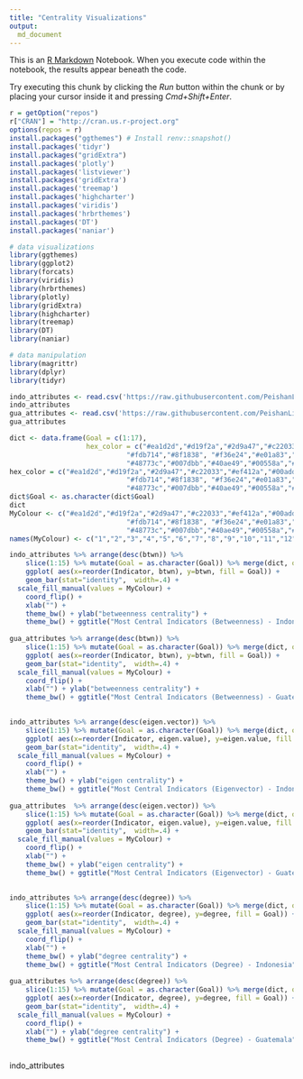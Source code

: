 ```yaml
---
title: "Centrality Visualizations"
output:
  md_document
---
```


This is an [R Markdown](http://rmarkdown.rstudio.com) Notebook. When you execute code within the notebook, the results appear beneath the code. 

Try executing this chunk by clicking the *Run* button within the chunk or by placing your cursor inside it and pressing *Cmd+Shift+Enter*. 

```r
r = getOption("repos")
r["CRAN"] = "http://cran.us.r-project.org"
options(repos = r)
install.packages("ggthemes") # Install renv::snapshot()
install.packages('tidyr')
install.packages("gridExtra")
install.packages('plotly')
install.packages('listviewer')
install.packages('gridExtra')
install.packages('treemap')
install.packages('highcharter')
install.packages('viridis')
install.packages('hrbrthemes')
install.packages('DT')
install.packages('naniar')
```

```r
# data visualizations
library(ggthemes) 
library(ggplot2)
library(forcats)
library(viridis)
library(hrbrthemes)
library(plotly)
library(gridExtra)
library(highcharter)
library(treemap)
library(DT)
library(naniar)

# data manipulation
library(magrittr)
library(dplyr)
library(tidyr)
```

```r
indo_attributes <- read.csv('https://raw.githubusercontent.com/PeishanLi/G5055_Practicum_Project2/main/Data/coefficient_network/indo_attributes.csv')
indo_attributes
gua_attributes <- read.csv('https://raw.githubusercontent.com/PeishanLi/G5055_Practicum_Project2/main/Data/coefficient_network/gua_attributes.csv')
gua_attributes
```
```r
dict <- data.frame(Goal = c(1:17),
                   hex_color = c("#ea1d2d","#d19f2a","#2d9a47","#c22033","#ef412a","#00add8",
                             "#fdb714","#8f1838", "#f36e24","#e01a83","#f99d25","#cd8b2a",
                             "#48773c","#007dbb","#40ae49","#00558a","#1a3668")) 
hex_color = c("#ea1d2d","#d19f2a","#2d9a47","#c22033","#ef412a","#00add8",
                             "#fdb714","#8f1838", "#f36e24","#e01a83","#f99d25","#cd8b2a",
                             "#48773c","#007dbb","#40ae49","#00558a","#1a3668")
dict$Goal <- as.character(dict$Goal)
dict
MyColour <- c("#ea1d2d","#d19f2a","#2d9a47","#c22033","#ef412a","#00add8",
                             "#fdb714","#8f1838", "#f36e24","#e01a83","#f99d25","#cd8b2a",
                             "#48773c","#007dbb","#40ae49","#00558a","#1a3668")
names(MyColour) <- c("1","2","3","4","5","6","7","8","9","10","11","12","13","14","15","16","17")

indo_attributes %>% arrange(desc(btwn)) %>%
    slice(1:15) %>% mutate(Goal = as.character(Goal)) %>% merge(dict, on=Goal) %>% 
    ggplot( aes(x=reorder(Indicator, btwn), y=btwn, fill = Goal)) +
    geom_bar(stat="identity",  width=.4) + 
  scale_fill_manual(values = MyColour) +
    coord_flip() +
    xlab("") +
    theme_bw() + ylab("betweenness centrality") + 
    theme_bw() + ggtitle("Most Central Indicators (Betweenness) - Indonesia")
  
gua_attributes %>% arrange(desc(btwn)) %>%
    slice(1:15) %>% mutate(Goal = as.character(Goal)) %>% merge(dict, on=Goal) %>% 
    ggplot( aes(x=reorder(Indicator, btwn), y=btwn, fill = Goal)) +
    geom_bar(stat="identity",  width=.4) + 
  scale_fill_manual(values = MyColour) +
    coord_flip() +
    xlab("") + ylab("betweenness centrality") + 
    theme_bw() + ggtitle("Most Central Indicators (Betweenness) - Guatemala")
  
```

```r

indo_attributes %>% arrange(desc(eigen.vector)) %>%
    slice(1:15) %>% mutate(Goal = as.character(Goal)) %>% merge(dict, on=Goal) %>% 
    ggplot( aes(x=reorder(Indicator, eigen.value), y=eigen.value, fill = Goal)) +
    geom_bar(stat="identity",  width=.4) + 
  scale_fill_manual(values = MyColour) +
    coord_flip() +
    xlab("") +
    theme_bw() + ylab("eigen centrality") + 
    theme_bw() + ggtitle("Most Central Indicators (Eigenvector) - Indonesia")
  
gua_attributes  %>% arrange(desc(eigen.vector)) %>%
    slice(1:15) %>% mutate(Goal = as.character(Goal)) %>% merge(dict, on=Goal) %>% 
    ggplot( aes(x=reorder(Indicator, eigen.value), y=eigen.value, fill = Goal)) +
    geom_bar(stat="identity",  width=.4) + 
  scale_fill_manual(values = MyColour) +
    coord_flip() +
    xlab("") +
    theme_bw() + ylab("eigen centrality") + 
    theme_bw() + ggtitle("Most Central Indicators (Eigenvector) - Guatemala")
  
```

```r
indo_attributes %>% arrange(desc(degree)) %>%
    slice(1:15) %>% mutate(Goal = as.character(Goal)) %>% merge(dict, on=Goal) %>% 
    ggplot( aes(x=reorder(Indicator, degree), y=degree, fill = Goal)) +
    geom_bar(stat="identity",  width=.4) + 
  scale_fill_manual(values = MyColour) +
    coord_flip() +
    xlab("") +
    theme_bw() + ylab("degree centrality") + 
    theme_bw() + ggtitle("Most Central Indicators (Degree) - Indonesia")
  
gua_attributes %>% arrange(desc(degree)) %>%
    slice(1:15) %>% mutate(Goal = as.character(Goal)) %>% merge(dict, on=Goal) %>% 
    ggplot( aes(x=reorder(Indicator, degree), y=degree, fill = Goal)) +
    geom_bar(stat="identity",  width=.4) + 
  scale_fill_manual(values = MyColour) +
    coord_flip() +
    xlab("") + ylab("degree centrality") + 
    theme_bw() + ggtitle("Most Central Indicators (Degree) - Guatemala")
  
```

indo_attributes
